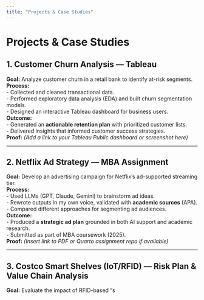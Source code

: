 ```yaml
---
title: "Projects & Case Studies"
---
```


# Projects & Case Studies

## 1. Customer Churn Analysis — Tableau
**Goal:** Analyze customer churn in a retail bank to identify at-risk segments.  
**Process:**  
- Collected and cleaned transactional data.  
- Performed exploratory data analysis (EDA) and built churn segmentation models.  
- Designed an interactive Tableau dashboard for business users.  
**Outcome:**  
- Generated an **actionable retention plan** with prioritized customer lists.  
- Delivered insights that informed customer success strategies.  
**Proof:** *(Add a link to your Tableau Public dashboard or screenshot here)*  

---

## 2. Netflix Ad Strategy — MBA Assignment
**Goal:** Develop an advertising campaign for Netflix’s ad-supported streaming tier.  
**Process:**  
- Used LLMs (GPT, Claude, Gemini) to brainstorm ad ideas.  
- Rewrote outputs in my own voice, validated with **academic sources** (APA).  
- Compared different approaches for segmenting ad audiences.  
**Outcome:**  
- Produced a **strategic ad plan** grounded in both AI support and academic research.  
- Submitted as part of MBA coursework (2025).  
**Proof:** *(Insert link to PDF or Quarto assignment repo if available)*  

---

## 3. Costco Smart Shelves (IoT/RFID) — Risk Plan & Value Chain Analysis
**Goal:** Evaluate the impact of RFID-based “s
